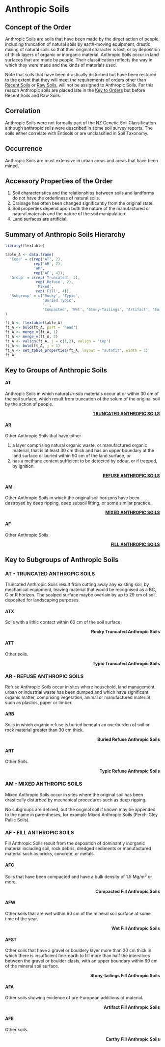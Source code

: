 # Anthropic Soils {#sec-ord-A}

## Concept of the Order {#sec-con-A}

Anthropic Soils are soils that have been made by the direct action of people, including truncation of natural soils by earth-moving equipment, drastic mixing of natural soils so that their original character is lost, or by deposition of thick layers of organic or inorganic material. Anthropic Soils occur in land surfaces that are made by people. Their classification reflects the way in which they were made and the kinds of materials used.

Note that soils that have been drastically disturbed but have been restored to the extent that they will meet the requirements of orders other than [Recent Soils](key-to-orders.qmd#sec-R) or [Raw Soils](key-to-orders.qmd#sec-W), will not be assigned to Anthropic Soils. For this reason Anthropic soils are placed late in the [Key to Orders](#sec-key) but before Recent Soils and Raw Soils.

## Correlation {#sec-cor-A}

Anthropic Soils were not formally part of the NZ Genetic Soil Classification although anthropic soils were described in some soil survey reports. The soils either correlate with Entisols or are unclassified in Soil Taxonomy.

## Occurrence {#sec-occ-A}

Anthropic Soils are most extensive in urban areas and areas that have been mined.

## Accessory Properties of the Order {#sec-acc-A}

1.  Soil characteristics and the relationships between soils and landforms do not have the orderliness of natural soils.
2.  Drainage has often been changed significantly from the original state.
3.  Soil properties depend upon both the nature of the manufactured or natural materials and the nature of the soil manipulation.
4.  Land surfaces are artificial.

## Summary of Anthropic Soils Hierarchy {#sec-sum-A}

```r
library(flextable)

table_A <- data.frame(
  'Code' = c(rep('AT', 2),
             rep('AR', 2),
             'AM',
             rep('AF', 4)),
  'Group' = c(rep('Truncated', 2),
              rep('Refuse', 2),
              'Mixed',
              rep('Fill', 4)),
  'Subgroup' = c('Rocky', 'Typic',
                 'Buried Typic',
                 '-',
                 'Compacted', 'Wet', 'Stony-Tailings', 'Artifact', 'Earthy')
) 

ft_A <- flextable(table_A)
ft_A <- bold(ft_A, part = 'head')
ft_A <- merge_v(ft_A, 1)
ft_A <- merge_v(ft_A, 2)
ft_A <- valign(ft_A, j = c(1,2), valign = 'top')
ft_A <- bold(ft_A, j = 1)
ft_A <- set_table_properties(ft_A, layout = "autofit", width = 1)
ft_A
```

## Key to Groups of Anthropic Soils {#sec-grp-A}

#### **AT** {#sec-key-AT}

Anthropic Soils in which natural *in-situ* materials occur at or within 30 cm of the soil surface, which result from truncation of the solum of the original soil by the action of people.

::: {style="text-align: right"}
[**TRUNCATED ANTHROPIC SOILS**](#sec-AT)
:::

#### **AR** {#sec-key-AR}

Other Anthropic Soils that have either

1.  a layer comprising natural organic waste, or manufactured organic material, that is at least 30 cm thick and has an upper boundary at the land surface or buried within 90 cm of the land surface, *or*
2.  has a methane content sufficient to be detected by odour, or if trapped, by ignition.

::: {style="text-align: right"}
[**REFUSE ANTHROPIC SOILS**](#sec-AR)
:::

#### **AM** {#sec-key-AM}

Other Anthropic Soils in which the original soil horizons have been destroyed by deep ripping, deep subsoil lifting, or some similar practice.

::: {style="text-align: right"}
[**MIXED ANTHROPIC SOILS**](#sec-AM)
:::

#### **AF** {#sec-key-AF}

Other Anthropic Soils.

::: {style="text-align: right"}
[**FILL ANTHROPIC SOILS**](#sec-AF)
:::

## Key to Subgroups of Anthropic Soils {#sec-sub-A}

### **AT** - TRUNCATED ANTHROPIC SOILS {#sec-AT}

Truncated Anthropic Soils result from cutting away any existing soil, by mechanical equipment, leaving material that would be recognised as a BC, C or R horizon. The scalped surface maybe overlain by up to 29 cm of soil, deposited for landscaping purposes.

#### **ATX** {#sec-key-ATX}

Soils with a lithic contact within 60 cm of the soil surface.

::: {style="text-align: right"}
**Rocky Truncated Anthropic Soils**
:::

#### **ATT** {#sec-key-ATT}

Other soils.

::: {style="text-align: right"}
**Typic Truncated Anthropic Soils**
:::

### **AR** - REFUSE ANTHROPIC SOILS {#sec-AR}

Refuse Anthropic Soils occur in sites where household, land management, urban or industrial waste has been dumped and which have significant organic matter, comprising vegetation, animal or manufactured material such as plastics, paper or timber.

#### **ARB** {#sec-key-ARB}

Soils in which organic refuse is buried beneath an overburden of soil or rock material greater than 30 cm thick.

::: {style="text-align: right"}
**Buried Refuse Anthropic Soils**
:::

#### **ART** {#sec-key-ART}

Other Soils.

::: {style="text-align: right"}
**Typic Refuse Anthropic Soils**
:::

### **AM** - MIXED ANTHROPIC SOILS {#sec-AM}

Mixed Anthropic Soils occur in sites where the original soil has been drastically disturbed by mechanical procedures such as deep ripping.

No subgroups are defined, but the original soil if known may be appended to the name in parentheses, for example Mixed Anthropic Soils (Perch-Gley Pallic Soils).

### **AF** - FILL ANTHROPIC SOILS {#sec-AF}

Fill Anthropic Soils result from the deposition of dominantly inorganic material including soil, rock debris, dredged sediments or manufactured material such as bricks, concrete, or metals.

#### **AFC** {#sec-key-AFC}

Soils that have been compacted and have a bulk density of 1.5 Mg/m^3^ or more.

::: {style="text-align: right"}
**Compacted Fill Anthropic Soils**
:::

#### **AFW** {#sec-key-FWT}

Other soils that are wet within 60 cm of the mineral soil surface at some time of the year.

::: {style="text-align: right"}
**Wet Fill Anthropic Soils**
:::

#### **AFST** {#sec-key-AFST}

Other soils that have a gravel or bouldery layer more than 30 cm thick in which there is insufficient fine-earth to fill more than half the interstices between the gravel or boulder clasts, with an upper boundary within 60 cm of the mineral soil surface.

::: {style="text-align: right"}
**Stony-tailings Fill Anthropic Soils**
:::

#### **AFA** {#sec-key-AFA}

Other soils showing evidence of pre-European additions of material.

::: {style="text-align: right"}
**Artifact Fill Anthropic Soils**
:::

#### **AFE** {#sec-key-AFE}

Other soils.

::: {style="text-align: right"}
**Earthy Fill Anthropic Soils**
:::
